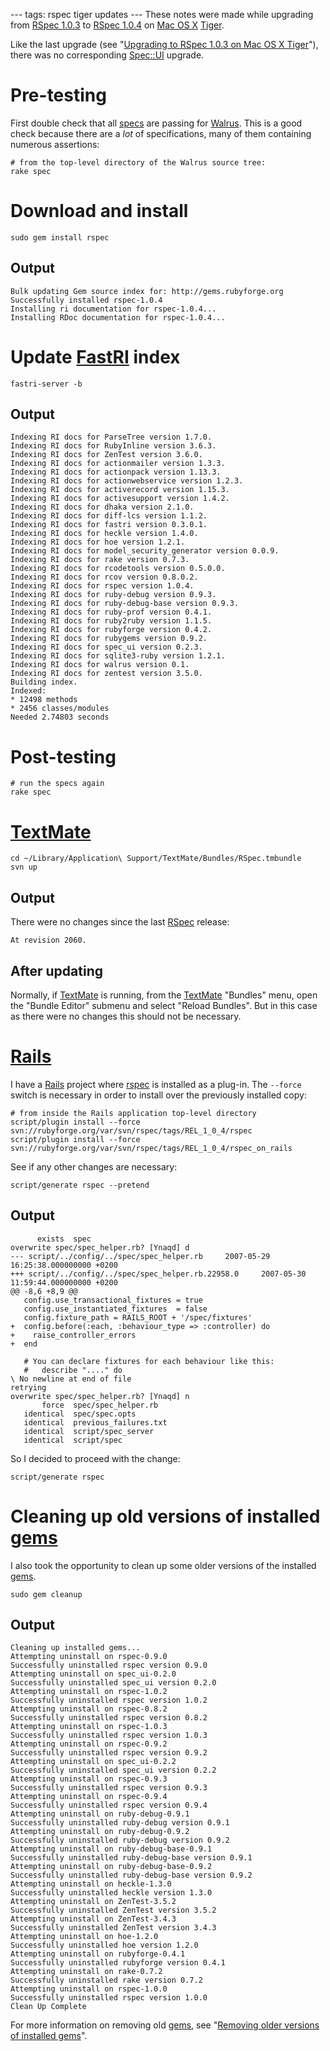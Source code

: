 ---
tags: rspec tiger updates
---
These notes were made while upgrading from [[RSpec 1.0.3]] to [[RSpec 1.0.4]] on [[Mac OS X]] [[Tiger]].

Like the last upgrade (see "[[Upgrading to RSpec 1.0.3 on Mac OS X Tiger]]"), there was no corresponding [[Spec::UI]] upgrade.

= Pre-testing =

First double check that all [[specs]] are passing for [[Walrus]]. This is a good check because there are a ''lot'' of specifications, many of them containing numerous assertions:

<pre># from the top-level directory of the Walrus source tree:
rake spec</pre>

= Download and install =

<pre>sudo gem install rspec</pre>

== Output ==

<pre>Bulk updating Gem source index for: http://gems.rubyforge.org
Successfully installed rspec-1.0.4
Installing ri documentation for rspec-1.0.4...
Installing RDoc documentation for rspec-1.0.4...</pre>

= Update [[FastRI]] index =

<pre>fastri-server -b</pre>

== Output ==

<pre>Indexing RI docs for ParseTree version 1.7.0.
Indexing RI docs for RubyInline version 3.6.3.
Indexing RI docs for ZenTest version 3.6.0.
Indexing RI docs for actionmailer version 1.3.3.
Indexing RI docs for actionpack version 1.13.3.
Indexing RI docs for actionwebservice version 1.2.3.
Indexing RI docs for activerecord version 1.15.3.
Indexing RI docs for activesupport version 1.4.2.
Indexing RI docs for dhaka version 2.1.0.
Indexing RI docs for diff-lcs version 1.1.2.
Indexing RI docs for fastri version 0.3.0.1.
Indexing RI docs for heckle version 1.4.0.
Indexing RI docs for hoe version 1.2.1.
Indexing RI docs for model_security_generator version 0.0.9.
Indexing RI docs for rake version 0.7.3.
Indexing RI docs for rcodetools version 0.5.0.0.
Indexing RI docs for rcov version 0.8.0.2.
Indexing RI docs for rspec version 1.0.4.
Indexing RI docs for ruby-debug version 0.9.3.
Indexing RI docs for ruby-debug-base version 0.9.3.
Indexing RI docs for ruby-prof version 0.4.1.
Indexing RI docs for ruby2ruby version 1.1.5.
Indexing RI docs for rubyforge version 0.4.2.
Indexing RI docs for rubygems version 0.9.2.
Indexing RI docs for spec_ui version 0.2.3.
Indexing RI docs for sqlite3-ruby version 1.2.1.
Indexing RI docs for walrus version 0.1.
Indexing RI docs for zentest version 3.5.0.
Building index.
Indexed:
* 12498 methods
* 2456 classes/modules
Needed 2.74803 seconds</pre>

= Post-testing =

<pre># run the specs again
rake spec</pre>

= [[TextMate]] =

<pre>cd ~/Library/Application\ Support/TextMate/Bundles/RSpec.tmbundle
svn up</pre>

== Output ==

There were no changes since the last [[RSpec]] release:

<pre>At revision 2060.</pre>

== After updating ==

Normally, if [[TextMate]] is running, from the [[TextMate]] "Bundles" menu, open the "Bundle Editor" submenu and select "Reload Bundles". But in this case as there were no changes this should not be necessary.

= [[Rails]] =

I have a [[Rails]] project where [[rspec]] is installed as a plug-in. The <tt>--force</tt> switch is necessary in order to install over the previously installed copy:

<pre># from inside the Rails application top-level directory
script/plugin install --force svn://rubyforge.org/var/svn/rspec/tags/REL_1_0_4/rspec
script/plugin install --force svn://rubyforge.org/var/svn/rspec/tags/REL_1_0_4/rspec_on_rails</pre>

See if any other changes are necessary:

<pre>script/generate rspec --pretend</pre>

== Output ==

<pre>      exists  spec
overwrite spec/spec_helper.rb? [Ynaqd] d
--- script/../config/../spec/spec_helper.rb     2007-05-29 16:25:38.000000000 +0200
+++ script/../config/../spec/spec_helper.rb.22958.0     2007-05-30 11:59:44.000000000 +0200
@@ -8,6 +8,9 @@
   config.use_transactional_fixtures = true
   config.use_instantiated_fixtures  = false
   config.fixture_path = RAILS_ROOT + '/spec/fixtures'
+  config.before(:each, :behaviour_type => :controller) do
+    raise_controller_errors
+  end
 
   # You can declare fixtures for each behaviour like this:
   #   describe "...." do
\ No newline at end of file
retrying
overwrite spec/spec_helper.rb? [Ynaqd] n
       force  spec/spec_helper.rb
   identical  spec/spec.opts
   identical  previous_failures.txt
   identical  script/spec_server
   identical  script/spec</pre>

So I decided to proceed with the change:

<pre>script/generate rspec</pre>

= Cleaning up old versions of installed [[gems]] =

I also took the opportunity to clean up some older versions of the installed [[gems]].

<pre>sudo gem cleanup</pre>

== Output ==

<pre>Cleaning up installed gems...
Attempting uninstall on rspec-0.9.0
Successfully uninstalled rspec version 0.9.0
Attempting uninstall on spec_ui-0.2.0
Successfully uninstalled spec_ui version 0.2.0
Attempting uninstall on rspec-1.0.2
Successfully uninstalled rspec version 1.0.2
Attempting uninstall on rspec-0.8.2
Successfully uninstalled rspec version 0.8.2
Attempting uninstall on rspec-1.0.3
Successfully uninstalled rspec version 1.0.3
Attempting uninstall on rspec-0.9.2
Successfully uninstalled rspec version 0.9.2
Attempting uninstall on spec_ui-0.2.2
Successfully uninstalled spec_ui version 0.2.2
Attempting uninstall on rspec-0.9.3
Successfully uninstalled rspec version 0.9.3
Attempting uninstall on rspec-0.9.4
Successfully uninstalled rspec version 0.9.4
Attempting uninstall on ruby-debug-0.9.1
Successfully uninstalled ruby-debug version 0.9.1
Attempting uninstall on ruby-debug-0.9.2
Successfully uninstalled ruby-debug version 0.9.2
Attempting uninstall on ruby-debug-base-0.9.1
Successfully uninstalled ruby-debug-base version 0.9.1
Attempting uninstall on ruby-debug-base-0.9.2
Successfully uninstalled ruby-debug-base version 0.9.2
Attempting uninstall on heckle-1.3.0
Successfully uninstalled heckle version 1.3.0
Attempting uninstall on ZenTest-3.5.2
Successfully uninstalled ZenTest version 3.5.2
Attempting uninstall on ZenTest-3.4.3
Successfully uninstalled ZenTest version 3.4.3
Attempting uninstall on hoe-1.2.0
Successfully uninstalled hoe version 1.2.0
Attempting uninstall on rubyforge-0.4.1
Successfully uninstalled rubyforge version 0.4.1
Attempting uninstall on rake-0.7.2
Successfully uninstalled rake version 0.7.2
Attempting uninstall on rspec-1.0.0
Successfully uninstalled rspec version 1.0.0
Clean Up Complete</pre>

For more information on removing old [[gems]], see "[[Removing older versions of installed gems]]".
